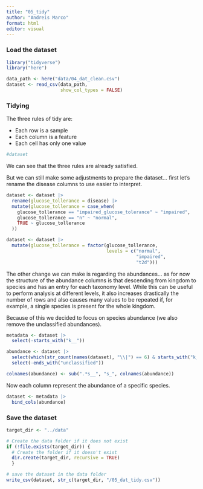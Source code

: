 ```yaml
---
title: "05_tidy"
author: "Andreis Marco"
format: html
editor: visual
---
```


### Load the dataset

```r
library("tidyverse")
library("here")
```

```r
data_path <- here("data/04_dat_clean.csv")
dataset <- read_csv(data_path,
                    show_col_types = FALSE)
```

### Tidying

The three rules of tidy are:

-   Each row is a sample
-   Each column is a feature
-   Each cell has only one value

```r
#dataset
```

We can see that the three rules are already satisfied.

But we can still make some adjustments to prepare the dataset... first let's rename the disease columns to use easier to interpret.

```r
dataset <- dataset |> 
  rename(glucose_tollerance = disease) |>
  mutate(glucose_tollerance = case_when(
    glucose_tollerance == "impaired_glucose_tolerance" ~ "impaired",
    glucose_tollerance == "n" ~ "normal",
    TRUE ~ glucose_tollerance
  ))

dataset <- dataset |> 
  mutate(glucose_tollerance = factor(glucose_tollerance,
                                     levels = c("normal",
                                                "impaired",
                                                "t2d")))
```

The other change we can make is regarding the abundances... as for now the structure of the abundance columns is that descending from kingdom to species and has an entry for each taxonomy level. While this can be useful to perform analysis at different levels, it also increases drastically the number of rows and also causes many values to be repeated if, for example, a single species is present for the whole kingdom.

Because of this we decided to focus on species abundance (we also remove the unclassified abundances).

```r
metadata <- dataset |> 
  select(-starts_with("k__"))

abundance <- dataset |> 
  select(which(str_count(names(dataset), "\\|") == 6) & starts_with("k__")) |> 
  select(-ends_with("unclassified"))

colnames(abundance) <- sub(".*s__", "s_", colnames(abundance))
```

Now each column represent the abundance of a specific species.

```r
dataset <- metadata |> 
  bind_cols(abundance)
```

### Save the dataset

```r
target_dir <- "../data"

# Create the data folder if it does not exist
if (!file.exists(target_dir)) {
  # Create the folder if it doesn't exist
  dir.create(target_dir, recursive = TRUE)
  }

# save the dataset in the data folder
write_csv(dataset, str_c(target_dir, "/05_dat_tidy.csv"))
```
